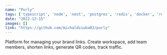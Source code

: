 ```yaml
---
name: "Purly"
tags: ['typescript', 'node', 'nest', 'postgres', 'redis', 'docker', 'react']
date: "2022-12-15"
images: []
link: "https://github.com/michaldziuba03/purly"
---
```

Platform for managing your brand links. Create workspace, add team members, shorten links, generate QR codes, track traffic.

